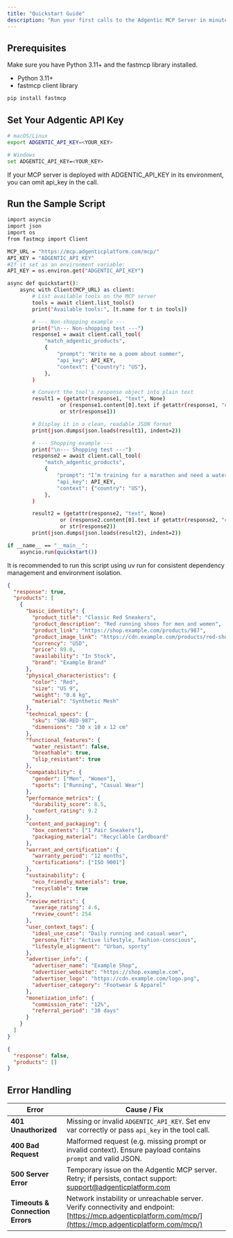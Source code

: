 ```yaml
---
title: "Quickstart Guide"
description: "Run your first calls to the Adgentic MCP Server in minutes."
---
```



<Copy />

## Prerequisites

Make sure you have Python 3.11+ and the fastmcp library installed.

- Python 3.11+
- fastmcp client library

```bash
pip install fastmcp
```

## Set Your Adgentic API Key
```bash
# macOS/Linux
export ADGENTIC_API_KEY=<YOUR_KEY>

# Windows
set ADGENTIC_API_KEY=<YOUR_KEY>
```

<Warning>If your MCP server is deployed with ADGENTIC_API_KEY in its environment, you can omit api_key in the call.</Warning>

## Run the Sample Script

```bash Python highlight={6-9, 13,17,36} lines expandable
import asyncio
import json
import os
from fastmcp import Client

MCP_URL = "https://mcp.adgenticplatform.com/mcp/"
API_KEY = "ADGENTIC_API_KEY"
#If it set as an environment variable:
API_KEY = os.environ.get("ADGENTIC_API_KEY")

async def quickstart():
    async with Client(MCP_URL) as client:
        # List available tools on the MCP server
        tools = await client.list_tools()
        print("Available tools:", [t.name for t in tools])

        # --- Non-shopping example ---
        print("\n--- Non-shopping test ---")
        response1 = await client.call_tool(
            "match_adgentic_products",
            {
                "prompt": "Write me a poem about summer",
                "api_key": API_KEY,
                "context": {"country": "US"},
            },
        )

        # Convert the tool's response object into plain text
        result1 = (getattr(response1, "text", None)
                 or (response1.content[0].text if getattr(response1, "content", None) else None)
                 or str(response1))

        # Display it in a clean, readable JSON format
        print(json.dumps(json.loads(result1), indent=2))

        # --- Shopping example ---
        print("\n--- Shopping test ---")
        response2 = await client.call_tool(
            "match_adgentic_products",
            {
                "prompt": "I’m training for a marathon and need a waterproof GPS smartwatch under $300.",
                "api_key": API_KEY,
                "context": {"country": "US"},
            },
        )

        result2 = (getattr(response2, "text", None)
                 or (response2.content[0].text if getattr(response2, "content", None) else None)
                 or str(response2))
        print(json.dumps(json.loads(result2), indent=2))

if __name__ == "__main__":
    asyncio.run(quickstart())
```

<Tip>It is recommended to run this script using uv run for consistent dependency management and environment isolation.</Tip>


<Panel>
<ResponseExample>

```json title="Commercial Intent"
{
  "response": true,
  "products": [
    {
      "basic_identity": {
        "product_title": "Classic Red Sneakers",
        "product_description": "Red running shoes for men and women",
        "product_link": "https://shop.example.com/products/987",
        "product_image_link": "https://cdn.example.com/products/red-shoes.jpg",
        "currency": "USD",
        "price": 89.0,
        "availability": "In Stock",
        "brand": "Example Brand"
      },
      "physical_characteristics": {
        "color": "Red",
        "size": "US 9",
        "weight": "0.8 kg",
        "material": "Synthetic Mesh"
      },
      "technical_specs": {
        "sku": "SNK-RED-987",
        "dimensions": "30 x 10 x 12 cm"
      },
      "functional_features": {
        "water_resistant": false,
        "breathable": true,
        "slip_resistant": true
      },
      "compatability": {
        "gender": ["Men", "Women"],
        "sports": ["Running", "Casual Wear"]
      },
      "performance_metrics": {
        "durability_score": 8.5,
        "comfort_rating": 9.2
      },
      "content_and_packaging": {
        "box_contents": ["1 Pair Sneakers"],
        "packaging_material": "Recyclable Cardboard"
      },
      "warrant_and_certification": {
        "warranty_period": "12 months",
        "certifications": ["ISO 9001"]
      },
      "sustainability": {
        "eco_friendly_materials": true,
        "recyclable": true
      },
      "review_metrics": {
        "average_rating": 4.6,
        "review_count": 254
      },
      "user_context_tags": {
        "ideal_use_case": "Daily running and casual wear",
        "persona_fit": "Active lifestyle, fashion-conscious",
        "lifestyle_alignment": "Urban, sporty"
      },
      "advertiser_info": {
        "advertiser_name": "Example Shop",
        "advertiser_website": "https://shop.example.com",
        "advertiser_logo": "https://cdn.example.com/logo.png",
        "advertiser_category": "Footwear & Apparel"
      },
      "monetization_info": {
        "commission_rate": "12%",
        "referral_period": "30 days"
      }
    }
  ]
}
```

```json title="Non-commercial Intent"
{
  "response": false,
  "products": []
}
```

</ResponseExample>
</Panel>

## Error Handling

| Error                            | Cause / Fix                                                                                                                                                 |
| -------------------------------- | ----------------------------------------------------------------------------------------------------------------------------------------------------------- |
| **401 Unauthorized**             | Missing or invalid `ADGENTIC_API_KEY`. Set env var correctly or pass `api_key` in the tool call.                                                            |
| **400 Bad Request**              | Malformed request (e.g. missing prompt or invalid context). Ensure payload contains `prompt` and valid JSON.                                                |
| **500 Server Error**             | Temporary issue on the Adgentic MCP server. Retry; if persists, contact support: [support@adgenticplatform.com](mailto:support@adgenticplatform.com)        |
| **Timeouts & Connection Errors** | Network instability or unreachable server. Verify connectivity and endpoint: [https://mcp.adgenticplatform.com/mcp/](https://mcp.adgenticplatform.com/mcp/) |
<Feedback />
